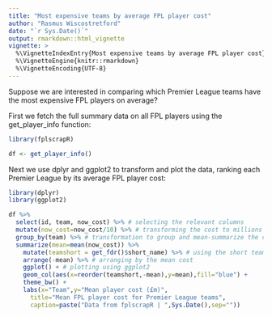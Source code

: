 ```yaml
---
title: "Most expensive teams by average FPL player cost"
author: "Rasmus Wiscostretford"
date: "`r Sys.Date()`"
output: rmarkdown::html_vignette
vignette: >
  %\VignetteIndexEntry{Most expensive teams by average FPL player cost}
  %\VignetteEngine{knitr::rmarkdown}
  %\VignetteEncoding{UTF-8}
---
```


Suppose we are interested in comparing which Premier League teams have the most expensive FPL players on average?

First we fetch the full summary data on all FPL players using the get_player_info function:

```r

library(fplscrapR)

df <- get_player_info()
```

Next we use dplyr and ggplot2 to transform and plot the data, ranking each Premier League by its average FPL player cost:

```r
library(dplyr)
library(ggplot2)
```

```r
df %>% 
  select(id, team, now_cost) %>% # selecting the relevant columns
  mutate(now_cost=now_cost/10) %>% # transforming the cost to millions (for some reason the FPL data structures FPL cost as 100.000s)
  group_by(team) %>% # transformation to group and mean-summarize the costs at the 'team' variable level 
  summarize(mean=mean(now_cost)) %>%
    mutate(teamshort = get_fdr()$short_name) %>% # using the short team names from the get_fdr function instead of codes %>% 
    arrange(-mean) %>% # arranging by the mean cost
    ggplot() + # plotting using ggplot2
    geom_col(aes(x=reorder(teamshort,-mean),y=mean),fill="blue") +
    theme_bw() +
    labs(x="Team",y="Mean player cost (£m)",
      title="Mean FPL player cost for Premier League teams",
      caption=paste("Data from fplscrapR | ",Sys.Date(),sep=""))
```
